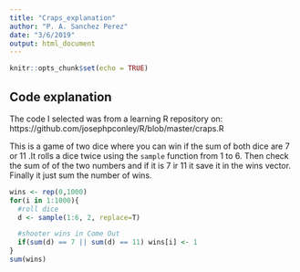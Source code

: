 ```yaml
---
title: "Craps_explanation"
author: "P. A. Sanchez Perez"
date: "3/6/2019"
output: html_document
---
```


```r
knitr::opts_chunk$set(echo = TRUE)
```

## Code explanation

The code I selected was from a learning R repository on: https://github.com/josephpconley/R/blob/master/craps.R


This is a game of two dice where you can win if the sum of both dice are 7 or 11 .It rolls a dice twice using the `sample` function from 1 to 6. Then check the sum of of the two numbers and if it is  7 ir 11 it save it in the wins vector. Finally it just sum the number of wins.
```r
wins <- rep(0,1000)
for(i in 1:1000){
  #roll dice
  d <- sample(1:6, 2, replace=T)

  #shooter wins in Come Out
  if(sum(d) == 7 || sum(d) == 11) wins[i] <- 1
}
sum(wins)
```


